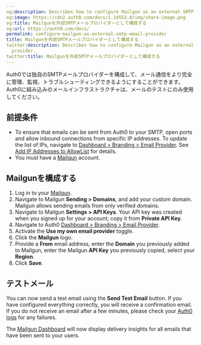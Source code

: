 ```yaml
---
og:description: Describes how to configure Mailgun as an external SMTP email provider.
og:image: https://cdn2.auth0.com/docs/1.14553.0/img/share-image.png
og:title: Mailgunを外部SMTPメールプロバイダーとして構成する
og:url: https://auth0.com/docs/
permalink: configure-mailgun-as-external-smtp-email-provider
title: Mailgunを外部SMTPメールプロバイダーとして構成する
twitter:description: Describes how to configure Mailgun as an external SMTP email
  provider.
twitter:title: Mailgunを外部SMTPメールプロバイダーとして構成する
---
```


Auth0では独自のSMTPメールプロバイダーを構成して、メール通信をより完全に管理、監視、トラブルシューティングできるようにすることができます。Auth0に組み込みのメールインフラストラクチャは、メールのテストにのみ使用してください。

## 前提条件

* To ensure that emails can be sent from Auth0 to your SMTP, open ports and allow inbound connections from specific IP addresses. To update the list of IPs, navigate to [Dashboard > Branding > Email Provider](https://manage.auth0.com/#/branding/email_provider). See [Add IP Addresses to AllowList](/docs/secure/security-guidance/data-security/allowlist) for details.
* You must have a [Mailgun](https://mailgun.com) account.

## Mailgunを構成する

1. Log in to your [Mailgun](https://mailgun.com).
2. Navigate to Mailgun **Sending > Domains**, and add your custom domain. Mailgun allows sending emails from only verified domains.
3. Navigate to Mailgun **Settings > API Keys**. Your API key was created when you signed up for your account; copy it from **Private API Key**.
4. Navigate to Auth0 [Dashboard > Branding > Email Provider](https://manage.auth0.com/#/branding/email_provider).
5. Activate the **Use my own email provider** toggle.
6. Click the **Mailgun** logo.
7. Provide a **From** email address, enter the **Domain** you previously added to Mailgun, enter the Mailgun **API Key** you previously copied, select your **Region**.
8. Click **Save**.

## テストメール

You can now send a test email using the **Send Test Email** button. If you have configured everything correctly, you will receive a confirmation email. If you do not receive an email after a few minutes, please check your [Auth0 logs](https://manage.auth0.com/#/logs) for any failures.

The [Mailgun Dashboard](https://app.mailgun.com/app/dashboard) will now display delivery insights for all emails that have been sent to your users.